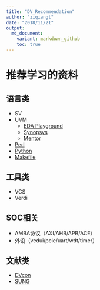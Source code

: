 ```yaml
---
title: "DV_Recommendation"
author: "ziqiangt"
date: "2018/11/21"
output:
  md_document:
    variant: markdown_github
    toc: true
---
```

# 推荐学习的资料

## 语言类
- SV
- UVM 
	+ [EDA Playground](https://www.edaplayground.com/)
	+ [Synopsys](https://solvnet.synopsys.com/)
	+ [Mentor](https://verificationacademy.com/)
- [Perl](http://www.runoob.com/perl/perl-tutorial.html)
- [Python](https://docs.python.org/3/index.html)
- [Makefile](https://www.cnblogs.com/wang_yb/p/3990952.html)
	
## 工具类
- VCS
- Verdi

## SOC相关
- AMBA协议（AXI/AHB/APB/ACE）
- 外设（vedui/pcie/uart/wdt/timer）

## 文献类
- [DVcon](https://dvcon.org/)
- [SUNG](https://www.synopsys.com/community/snug.html)
